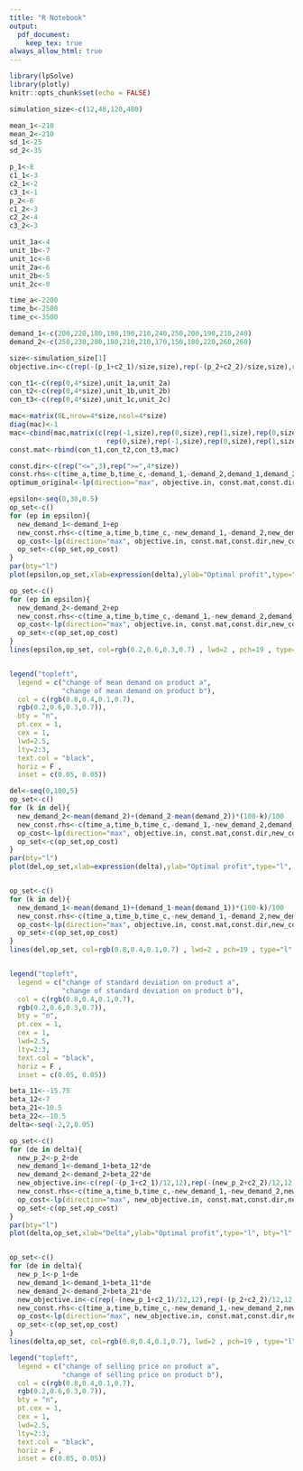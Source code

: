 ```yaml
---
title: "R Notebook"
output: 
  pdf_document:
    keep_tex: true
always_allow_html: true
---
```


```r
library(lpSolve)
library(plotly)
knitr::opts_chunk$set(echo = FALSE)
```

```r
simulation_size<-c(12,48,120,480)

mean_1<-210
mean_2<-210
sd_1<-25
sd_2<-35

p_1<-8
c1_1<-3
c2_1<-2
c3_1<-1
p_2<-6
c1_2<-3
c2_2<-4
c3_2<-3

unit_1a<-4
unit_1b<-7
unit_1c<-8
unit_2a<-6
unit_2b<-5
unit_2c<-8

time_a<-2200
time_b<-2500
time_c<-3500

demand_1<-c(200,220,180,190,190,210,240,250,200,190,210,240)
demand_2<-c(250,230,200,180,210,210,170,150,180,220,260,260)

size<-simulation_size[1]
objective.in<-c(rep(-(p_1+c2_1)/size,size),rep(-(p_2+c2_2)/size,size),rep(-c3_1/size,size),rep(-c3_2/size,size),p_1-c1_1,p_2-c1_2)

con_t1<-c(rep(0,4*size),unit_1a,unit_2a)
con_t2<-c(rep(0,4*size),unit_1b,unit_2b)
con_t3<-c(rep(0,4*size),unit_1c,unit_2c)

mac<-matrix(0L,nrow=4*size,ncol=4*size)
diag(mac)<-1
mac<-cbind(mac,matrix(c(rep(-1,size),rep(0,size),rep(1,size),rep(0,size),
                        rep(0,size),rep(-1,size),rep(0,size),rep(1,size)),ncol=2))
const.mat<-rbind(con_t1,con_t2,con_t3,mac)

const.dir<-c(rep("<=",3),rep(">=",4*size))
const.rhs<-c(time_a,time_b,time_c,-demand_1,-demand_2,demand_1,demand_2)
optimum_original<-lp(direction="max", objective.in, const.mat,const.dir, const.rhs,compute.sens=TRUE)

```

```r
epsilon<-seq(0,30,0.5)
op_set<-c()
for (ep in epsilon){
  new_demand_1<-demand_1+ep
  new_const.rhs<-c(time_a,time_b,time_c,-new_demand_1,-demand_2,new_demand_1,demand_2)
  op_cost<-lp(direction="max", objective.in, const.mat,const.dir,new_const.rhs)$objval
  op_set<-c(op_set,op_cost)
}
par(bty="l")
plot(epsilon,op_set,xlab=expression(delta),ylab="Optimal profit",type="l", bty="l", col=rgb(0.8,0.4,0.1,0.7) , lwd=2 , pch=19,lty=2)

op_set<-c()
for (ep in epsilon){
  new_demand_2<-demand_2+ep
  new_const.rhs<-c(time_a,time_b,time_c,-demand_1,-new_demand_2,demand_1,new_demand_2)
  op_cost<-lp(direction="max", objective.in, const.mat,const.dir,new_const.rhs)$objval
  op_set<-c(op_set,op_cost)
}
lines(epsilon,op_set, col=rgb(0.2,0.6,0.3,0.7) , lwd=2 , pch=19 , type="l" ,lty=3)


legend("topleft", 
  legend = c("change of mean demand on product a",
             "change of mean demand on product b"), 
  col = c(rgb(0.8,0.4,0.1,0.7), 
  rgb(0.2,0.6,0.3,0.7)), 
  bty = "n", 
  pt.cex = 1, 
  cex = 1,
  lwd=2.5,
  lty=2:3,
  text.col = "black", 
  horiz = F , 
  inset = c(0.05, 0.05))
```



```r
del<-seq(0,100,5)
op_set<-c()
for (k in del){
  new_demand_2<-mean(demand_2)+(demand_2-mean(demand_2))*(100-k)/100
  new_const.rhs<-c(time_a,time_b,time_c,-demand_1,-new_demand_2,demand_1,new_demand_2)
  op_cost<-lp(direction="max", objective.in, const.mat,const.dir,new_const.rhs)$objval
  op_set<-c(op_set,op_cost)
}
par(bty="l")
plot(del,op_set,xlab=expression(delta),ylab="Optimal profit",type="l", bty="l", col=rgb(0.2,0.6,0.3,0.7)  , lwd=2 , pch=19,lty=2)


op_set<-c()
for (k in del){
  new_demand_1<-mean(demand_1)+(demand_1-mean(demand_1))*(100-k)/100
  new_const.rhs<-c(time_a,time_b,time_c,-new_demand_1,-demand_2,new_demand_1,demand_2)
  op_cost<-lp(direction="max", objective.in, const.mat,const.dir,new_const.rhs)$objval
  op_set<-c(op_set,op_cost)
}
lines(del,op_set, col=rgb(0.8,0.4,0.1,0.7) , lwd=2 , pch=19 , type="l" ,lty=3)


legend("topleft", 
  legend = c("change of standard deviation on product a",
             "change of standard deviation on product b"), 
  col = c(rgb(0.8,0.4,0.1,0.7), 
  rgb(0.2,0.6,0.3,0.7)), 
  bty = "n", 
  pt.cex = 1, 
  cex = 1,
  lwd=2.5,
  lty=2:3,
  text.col = "black", 
  horiz = F , 
  inset = c(0.05, 0.05))
```



```r
beta_11<--15.75
beta_12<-7
beta_21<-10.5
beta_22<--10.5
delta<-seq(-2,2,0.05)

op_set<-c()
for (de in delta){
  new_p_2<-p_2+de
  new_demand_1<-demand_1+beta_12*de
  new_demand_2<-demand_2+beta_22*de
  new_objective.in<-c(rep(-(p_1+c2_1)/12,12),rep(-(new_p_2+c2_2)/12,12),rep(-c3_1/12,12),rep(-c3_2/12,12),p_1-c1_1,new_p_2-c1_2)
  new_const.rhs<-c(time_a,time_b,time_c,-new_demand_1,-new_demand_2,new_demand_1,new_demand_2)
  op_cost<-lp(direction="max", new_objective.in, const.mat,const.dir,new_const.rhs)$objval
  op_set<-c(op_set,op_cost)
}
par(bty="l")
plot(delta,op_set,xlab="Delta",ylab="Optimal profit",type="l", bty="l", col=rgb(0.2,0.6,0.3,0.7)  , lwd=2 , pch=19,lty=2)


op_set<-c()
for (de in delta){
  new_p_1<-p_1+de
  new_demand_1<-demand_1+beta_11*de
  new_demand_2<-demand_2+beta_21*de
  new_objective.in<-c(rep(-(new_p_1+c2_1)/12,12),rep(-(p_2+c2_2)/12,12),rep(-c3_1/12,12),rep(-c3_2/12,12),new_p_1-c1_1,p_2-c1_2)
  new_const.rhs<-c(time_a,time_b,time_c,-new_demand_1,-new_demand_2,new_demand_1,new_demand_2)
  op_cost<-lp(direction="max", new_objective.in, const.mat,const.dir,new_const.rhs)$objval
  op_set<-c(op_set,op_cost)
}
lines(delta,op_set, col=rgb(0.8,0.4,0.1,0.7), lwd=2 , pch=19 , type="l" ,lty=3)

legend("topleft", 
  legend = c("change of selling price on product a",
             "change of selling price on product b"), 
  col = c(rgb(0.8,0.4,0.1,0.7), 
  rgb(0.2,0.6,0.3,0.7)), 
  bty = "n", 
  pt.cex = 1, 
  cex = 1,
  lwd=2.5,
  lty=2:3,
  text.col = "black", 
  horiz = F , 
  inset = c(0.05, 0.05))
```

